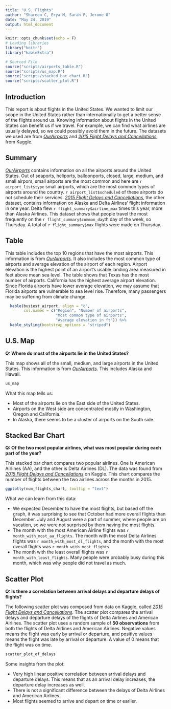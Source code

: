 ```yaml
---
title: "U.S. Flights"
author: "Shareen C, Erya M, Sarah P, Jerome O"
date: "May 24, 2019"
output: html_document
---
```


```r
knitr::opts_chunk$set(echo = F)
# Loading libraries
library("knitr")
library("kableExtra")

# Sourced File
source("scripts/airports_table.R")
source("scripts/us_map.R")
source("scripts/stacked_bar_chart.R")
source("scripts/scatter_plot.R")
```
## Introduction

This report is about flights in the United States. We wanted to limit our scope in the United States rather than internationally to get a better sense of the flights around us. Knowing information about flights in the United States can benefit us if we travel. For example, we can find what airlines are usually delayed, so we could possibly avoid them in the future. The datasets we used are from _[OurAirports](http://ourairports.com/data/)_ and _[2015 Flight Delays and Cancellations](https://www.kaggle.com/usdot/flight-delays)_, from Kaggle.

## Summary

_[OurAirports](http://ourairports.com/data/)_ contains information on all the airports around the United States. Out of seaports, heliports, balloonports, closed, large, medium, and small airpors, small airports are the most common and here are `r airport_list$type` small airports, which are the most common types of airports around the country. `r airport_list$scheduled` of these airports do not schedule their services. _[2015 Flight Delays and Cancellations](https://www.kaggle.com/usdot/flight-delays)_, the other dataset, contains information on Alaska and Delta Airlines' flight information in one year. Delta flew `r flight_summary$airline_max` times this year, more than Alaska Airlines. This dataset shows that people travel the most frequently on the `r flight_summary$common_day`th day of the week, so Thursday. A total of `r flight_summary$max` flights were made on Thursday. 

## Table

This table includes the top 10 regions that have the most airports. This information is from _[OurAirports](http://ourairports.com/data/)_. It also includes the most common type of airports and average elevation of the airport of each region. Airport elevation is the highest point of an airport's usable landing area measured in feet above mean sea level. The table shows that Texas has the most number of airports. California has the highest average airport elevation. Since Florida airports have lower average elevation, we may assume that Florida airports are vulnerable to sea level rise. Therefore, many passengers may be suffering from climate change.

```r
  kable(busiest_airport, align = "c",
        col.names = c("Region", "Number of airports",
                      "Most common type of airports",
                      "Average elevation in ft")) %>%
  kable_styling(bootstrap_options = "striped")
```

## U.S. Map

**Q: Where do most of the airports lie in the United States?**

This map shows all of the small, medium, and large airports in the United States. This information is from _[OurAirports](http://ourairports.com/data/)_. This includes Alaska and Hawaii.

```r
us_map
```

What this map tells us:

* Most of the airports lie on the East side of the United States.
* Airports on the West side are concentrated mostly in Washington, Oregon and California.
* In Alaska, there seems to be a cluster of airports on the South side.

## Stacked Bar Chart

**Q: Of the two most popular airlines, what was most popular during each part of the year?**

This stacked bar chart compares two popular airlines. One is American Airlines (AA), and the other is Delta Airlines (DL). The data was found from _[2015 Flight Delays and Cancellations](https://www.kaggle.com/usdot/flight-delays)_ on Kaggle. This chart compares the number of flights between the two airlines across the months in 2015.

```r
ggplotly(num_flights_chart, tooltip = "text")
```

What we can learn from this data:

* We expected December to have the most flights, but based off the graph, it was surprising to see that October had more overall flights than December. July and August were a part of summer, where people are on vacation, so we were not surprised by them having the most flights.
* The month with the most American Airline flights was `r month_with_most_aa_flights`. The month with the most Delta Airlines flights was `r month_with_most_dl_flights`, and the month with the most overall flights was `r month_with_most_flights`.
* The month with the least overall flights was `r month_with_least_flights`. Many people were probably busy during this month, which was why people did not travel as much.

## Scatter Plot

**Q: Is there a correlation between arrival delays and departure delays of flights?**

The following scatter plot was composed from data on Kaggle, called _[2015 Flight Delays and Cancellations](https://www.kaggle.com/usdot/flight-delays)_. The scatter plot compares the arrival delays and departure delays of the flights of Delta Airlines and American Airlines. The scatter plot uses a random sample of **50 observations** from both the flights of Delta Airlines and American Airlines. Negative values means the flight was early by arrival or departure, and positive values means the flight was late by arrival or departure. A value of 0 means that the flight was on time.

```r
scatter_plot_of_delays
```

Some insights from the plot:

* Very high linear positive correlation between arrival delays and departure delays. This means that as an arrival delay increases, the departure delay increases as well.
* There is not a significant difference between the delays of Delta Airlines and American Airlines.
* Most flights seemed to arrive and depart on time or earlier.
